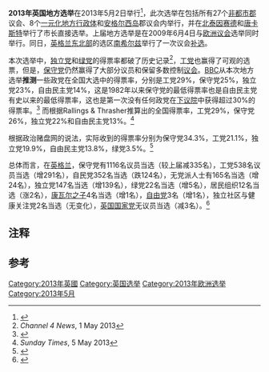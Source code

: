 {{NoteTA
|G1=PoliticiansUK
|G2=UK Places
|G3=People
|G4=Country
|1=zh-cn:大卫·卡梅伦;zh-tw:大衛·卡麥隆;zh-hk:甘民樂;
|2=zh-cn:艾德·米利班德;zh-hk:文立彬;zh-tw:艾德·米勒班;
}}
{{Infobox election
| election_name = 2013年英国地方选举
| country = United Kingdom
| type = parliamentary
| ongoing = no
| party_colour =
| previous_election = [[2012年英国地方选举|2012年英国地方选举]]
| previous_year = [[2012年英國地方選舉|2012年]]
| next_election = [[2014年英国地方选举|2014年英国地方选举]]
| next_year = [[2014年英國地方選舉|2014年]]
| seats_for_election = 英格兰35个地方议会、威尔士一个地方议会和2位直接当选的市长
| election_date = 2013年5月2日
| 1blank = 地方议会
| 2blank = 席位 +/–
| 3blank = 议员
| 4blank = 议员数 +/–

<!-- Conservative -->
| image1 = [[File:David_Cameron_official.jpg|123px]]
| colour1 =
| leader1 = {{nowrap|[[大卫·卡梅伦|大卫·卡梅伦]]}}
| leader_since1 = {{nowrap|2005年12月6日}}
| leaders_seat1 =
| party1 = 英国保守党
| last_election1 = 31%<ref name="autogenerated1">''Local elections 2012'', by Feargal McGuinness & Edmund Tetteh, House of Commons Library Research Paper 12/27, 21 May 2012</ref><ref group=lower-alpha>All vote shares in the infobox are projected national vote shares calculated by the BBC.</ref>
| seats1 =
| seat_change1 =
| popular_vote1 = '''25%'''
| 1data1 = 18
| 2data1 = {{decrease}} 10
| 3data1 = 1136
| 4data1 = {{decrease}} 335

<!-- Labour -->
| image2 = [[File:Ed_Miliband.jpg|103px]]
| colour2 =
| leader2 = {{nowrap|[[艾德·米利班德|艾德·米利班德]]}}
| leader_since2 = {{nowrap|2010年9月25日}}
| leaders_seat2 =
| party2 = 英国工党
| last_election2 = 38%<ref name="autogenerated1"/>
| seats2 =
| seat_change2 =
| popular_vote2 = '''29%'''
| swing2 =
| 1data2 = 3
| 2data2 = {{increase}} 2
| 3data2 = 538
| 4data2 = {{increase}} 291

<!-- The order in the infobox is by number of councils/councillors won, thus LibDem are before UKIP. This is the practice used in prior articles. See Talk page for discussion. -->

<!-- Liberal Democrats -->
| image4 = [[File:Nick_Clegg_by_the_2009_budget_cropped.jpg|116px]]
| colour4 =
| leader4 = {{nowrap|[[尼克·克莱格|尼克·克莱格]]}}
| leader_since4 = {{nowrap|2007年12月18日}}
| leaders_seat4 =
| party4 = 自由民主党 (英国)
| last_election4 = 16%<ref name="autogenerated1"/> 
| seats4 =
| seat_change4 =
| swing4 =
| popular_vote4 = '''14%'''
| 1data4 = 0
| 2data4 = 0
| 3data4 = 352
| 4data4 = {{decrease}} 124

<!-- UKIP -->
| image5 = [[File:Nigel_Farage_MEP_1,_Strasbourg_-_Diliff.jpg|112px]]
| colour5 =
| leader5 = {{nowrap|[[奈杰尔·法拉奇|奈杰尔·法拉奇]]}}
| leader_since5 = {{nowrap|2010年11月5日}} 
| leaders_seat5 =
| party5 = 英国独立党
| last_election5 = <small>无</small><ref>All other parties collectively got 13%; ''Local elections 2012'', by Feargal McGuinness & Edmund Tetteh, House of Commons Library Research Paper 12/27, 21 May 2012</ref>
| seats5 =
| seat_change5 =
| swing5 =
| popular_vote5 = '''23%'''
| 1data5 = 0
| 2data5 = 0
| 3data5 = 147
| 4data5 = {{increase}} 139
| map_image=English local elections 2013 results.svg
| map_caption=2013年英格兰和威尔士地方选举结果，黑色表示没有完全取得控制权，白色表示没有举行选举，蓝色表示保守党获胜，红色表示工党获胜
}}

'''2013年英国地方选举'''在2013年5月2日举行<ref name="communities">{{cite web |url=http://www.communities.gov.uk/localgovernment/local/governanceelections/electoralarrangements/ |title=Elections and electoral arrangements |accessdate=7 May 2012 |work=communities.gov.uk |archive-date=2012-11-05 |archive-url=https://web.archive.org/web/20121105143134/http://www.communities.gov.uk/localgovernment/local/governanceelections/electoralarrangements/ |dead-url=no }}</ref>，此次选举在包括所有27个[[非都市郡|非都市郡]]议会、8个[[一元化地方行政体|一元化地方行政体]]和[[安格尔西岛|安格尔西岛]]郡议会内举行，并在[[北泰因赛德|北泰因赛德]]和[[唐卡斯特|唐卡斯特]]举行了市长直接选举。上届地方选举是在2009年6月4日与[[欧洲议会|欧洲议会]]选举同时举行。同日，[[英格兰东北|英格兰东北部]]的选区[[南希尔兹|南希尔兹]]举行了一次议会[[补选|补选]]。

本次选举中，[[英国独立党|独立党]]和[[英国绿党|绿党]]的得票率都破了历史记录<ref>''Channel 4 News'', 1 May 2013</ref>，[[英国工党|工党]]也赢得了可观的选票，但是，[[英国保守党|保守党]]仍然赢得了大部分议员和保留多数控制[[英国议会|议会]]。[[英国广播公司|BBC]]从本次地方选举'''推测'''一些政党在全国大选中的得票率，分别是工党29%，保守党25%，独立党23%，自由民主党14%，这是1982年以来保守党的最低得票率也是自由民主党有史以来的最低得票率，这也是第一次没有任何政党在[[英国下议院|下议院]]中获得超过30%的得票率。<ref name="autogenerated2">{{cite web |url=http://www.bbc.co.uk/news/uk-politics-21240020 |title=BBC News - LIVE: Vote 2013 results and reaction |publisher=Bbc.co.uk |date=1970-01-01 |accessdate=2013-05-03 |archive-date=2013-05-04 |archive-url=https://web.archive.org/web/20130504095054/http://www.bbc.co.uk/news/uk-politics-21240020 |dead-url=no }}</ref> 而根据Rallings & Thrasher推算出的全国得票率，工党29%，保守党26%，独立党22%和自由民主党13%。<ref>''Sunday Times'', 5 May 2013</ref>

根据政治赌盘网的说法，实际收到的得票率分别为保守党34.3%，工党21.1%，独立党19.9%，自由民主党13.8%，绿党3.5%。<ref>{{cite web|title=Final vote tally from last month’s locals shows UKIP in second place in seats contested|url=http://www7.politicalbetting.com/index.php/archives/2013/06/29/final-vote-tally-from-last-months-locals-shows-ukip-in-second-place-in-seats-contested/|publisher=politicalbetting.com|accessdate=30 June 2013|deadurl=yes|archiveurl=https://web.archive.org/web/20130702045927/http://www7.politicalbetting.com/index.php/archives/2013/06/29/final-vote-tally-from-last-months-locals-shows-ukip-in-second-place-in-seats-contested/|archivedate=2013年7月2日}}</ref>

总体而言，在[[英格兰|英格兰]]，保守党有1116名议员当选（较上届减335名），工党538名议员当选（增291名），自民党352名当选（跌124名），无党派人士有165名当选（增24名），独立党147名当选（增139名），绿党22名当选（增5名），居民组织12名当选（涨2名），[[康瓦尔之子|康瓦尔之子]]4名当选（增1名），[[英国自由党|自由党]]3名（增1名），独立社区与健康关注党2名当选（无变化），[[英国国家党|英国国家党]]无议员当选（减3名）。<ref>{{cite web|title=English council results|url=http://www.bbc.co.uk/news/uk-politics-21240025|publisher=bbc news|accessdate=30 June 2013|archive-date=2013-05-04|archive-url=https://web.archive.org/web/20130504050729/http://www.bbc.co.uk/news/uk-politics-21240025|dead-url=no}}</ref>

==注释==
{{Reflist|group=lower-alpha}}

==参考==

{{Reflist|30em}}

[[Category:2013年英國|Category:2013年英國]]
[[Category:英国选举|Category:英国选举]]
[[Category:2013年欧洲选举|Category:2013年欧洲选举]]
[[Category:2013年5月|Category:2013年5月]]